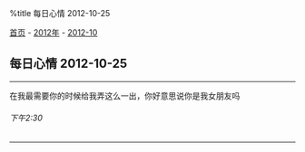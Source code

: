 %title 每日心情 2012-10-25

[[../../../index|首页]] - [[../index|2012年]] - [[index|2012-10]]
==每日心情 2012-10-25==
----
在我最需要你的时候给我弄这么一出，你好意思说你是我女朋友吗
======下午2:30======
----
